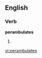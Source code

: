 ==English==

===Verb===
'''perambulates'''

# {{third-person singular of|[[perambulate]]}}

[[vi:perambulates]]